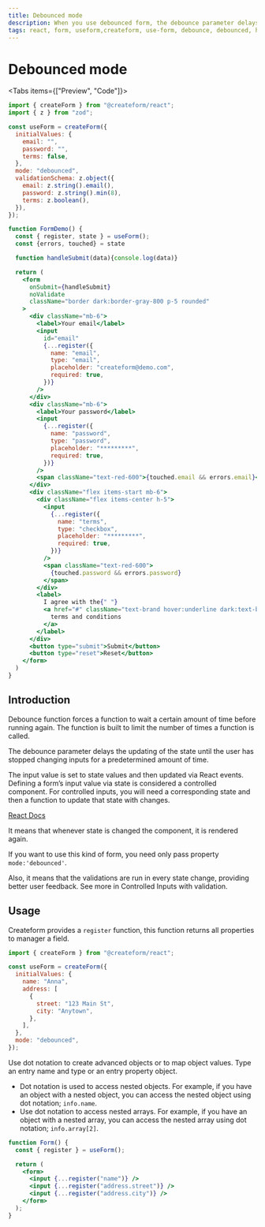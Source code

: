 ```yaml
---
title: Debounced mode
description: When you use debounced form, the debounce parameter delays the updating of the state until the user has stopped changing inputs for a predetermined amount of time.
tags: react, form, useform,createform, use-form, debounce, debounced, hook, reactjs
---
```



# Debounced mode

<Tabs items={["Preview", "Code"]}>
  <Tab>
    <FormDemo />
  </Tab>
  <Tab>
```jsx
import { createForm } from "@createform/react";
import { z } from "zod";

const useForm = createForm({
  initialValues: {
    email: "",
    password: "",
    terms: false,
  },
  mode: "debounced",
  validationSchema: z.object({
    email: z.string().email(),
    password: z.string().min(8),
    terms: z.boolean(),
  }),
});

function FormDemo() {
  const { register, state } = useForm();
  const {errors, touched} = state

  function handleSubmit(data){console.log(data)}

  return (
    <form
      onSubmit={handleSubmit}
      noValidate
      className="border dark:border-gray-800 p-5 rounded"
    >
      <div className="mb-6">
        <label>Your email</label>
        <input
          id="email"
          {...register({
            name: "email",
            type: "email",
            placeholder: "createform@demo.com",
            required: true,
          })}
        />
      </div>
      <div className="mb-6">
        <label>Your password</label>
        <input
          {...register({
            name: "password",
            type: "password",
            placeholder: "*********",
            required: true,
          })}
        />
        <span className="text-red-600">{touched.email && errors.email}</span>
      </div>
      <div className="flex items-start mb-6">
        <div className="flex items-center h-5">
          <input
            {...register({
              name: "terms",
              type: "checkbox",
              placeholder: "*********",
              required: true,
            })}
          />
          <span className="text-red-600">
            {touched.password && errors.password}
          </span>
        </div>
        <label>
          I agree with the{" "}
          <a href="#" className="text-brand hover:underline dark:text-brand">
            terms and conditions
          </a>
        </label>
      </div>
      <button type="submit">Submit</button>
      <button type="reset">Reset</button>
    </form>
  )
}
```
  </Tab>
</Tabs>

## Introduction

Debounce function forces a function to wait a certain amount of time before running again. The function is built to limit the number of times a function is called.

The debounce parameter delays the updating of the state until the user has stopped changing inputs for a predetermined amount of time.

The input value is set to state values and then updated via React events. Defining a form’s input value via state is considered a controlled component. For controlled inputs, you will need a corresponding state and then a function to update that state with changes.

[React Docs](https://reactjs.org/docs/forms.html)

It means that whenever state is changed the component, it is rendered again.

If you want to use this kind of form, you need only pass property `mode:'debounced'`.

Also, it means that the validations are run in every state change, providing better user feedback.
See more in Controlled Inputs with validation.

## Usage

Createform provides a `register` function, this function returns all properties to manager a field.

```jsx copy
import { createForm } from "@createform/react";

const useForm = createForm({
  initialValues: {
    name: "Anna",
    address: [
      {
        street: "123 Main St",
        city: "Anytown",
      },
    ],
  },
  mode: "debounced",
});
```

Use dot notation to create advanced objects or to map object values. Type an entry name and type or an entry property object.

<Callout type="info">

- Dot notation is used to access nested objects. For example, if you have an object with a nested object, you can access the nested object using dot notation; `info.name`.
- Use dot notation to access nested arrays. For example, if you have an object with a nested array, you can access the nested array using dot notation; `info.array[2]`.

</Callout>

```jsx copy
function Form() {
  const { register } = useForm();

  return (
    <form>
      <input {...register("name")} />
      <input {...register("address.street")} />
      <input {...register("address.city")} />
    </form>
  );
}
```
